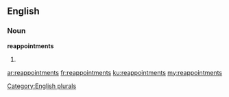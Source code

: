 ==English==

===Noun===
'''reappointments'''

# {{plural of|reappointment}}

[[Category:English plurals]]

[[ar:reappointments]]
[[fr:reappointments]]
[[ku:reappointments]]
[[my:reappointments]]